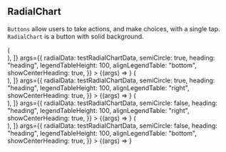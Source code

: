 
<Meta title="Lab/RadialChart" component={RadialChart} />

## RadialChart

`Buttons` allow users to take actions, and make choices, with a single tap.
`RadialChart` is a button with solid background.

<Canvas>
  <Story
    name="SemiCircle-1"
    decorators={[
      (Story) => (
        <div style={{ width: "15rem", height: "15rem" }}>
          <Story />
        </div>
      ),
    ]}
    args={{
      radialData: testRadialChartData,
      semiCircle: true,
      heading: "heading",
      legendTableHeight: 100,
      alignLegendTable: "bottom",
      showCenterHeading: true,
    }}
  >
    {(args) => <RadialChart {...args} />}
  </Story>
  <Story
    name="SemiCircle-2"
    decorators={[
      (Story) => (
        <div style={{ width: "30rem", height: "15rem" }}>
          <Story />
        </div>
      ),
    ]}
    args={{
      radialData: testRadialChartData,
      semiCircle: true,
      heading: "heading",
      legendTableHeight: 100,
      alignLegendTable: "right",
      showCenterHeading: true,
    }}
  >
    {(args) => <RadialChart {...args} />}
  </Story>
  <Story
    name="Circle-1"
    decorators={[
      (Story) => (
        <div style={{ width: "30rem", height: "15rem" }}>
          <Story />
        </div>
      ),
    ]}
    args={{
      radialData: testRadialChartData,
      semiCircle: false,
      heading: "heading",
      legendTableHeight: 100,
      alignLegendTable: "right",
      showCenterHeading: true,
    }}
  >
    {(args) => <RadialChart {...args} />}
  </Story>
  <Story
    name="Circle-2"
    decorators={[
      (Story) => (
        <div style={{ width: "30rem", height: "15rem" }}>
          <Story />
        </div>
      ),
    ]}
    args={{
      radialData: testRadialChartData,
      semiCircle: false,
      heading: "heading",
      legendTableHeight: 100,
      alignLegendTable: "bottom",
      showCenterHeading: true,
    }}
  >
    {(args) => <RadialChart {...args} />}
  </Story>
</Canvas>

<ArgsTable of={RadialChart} />
